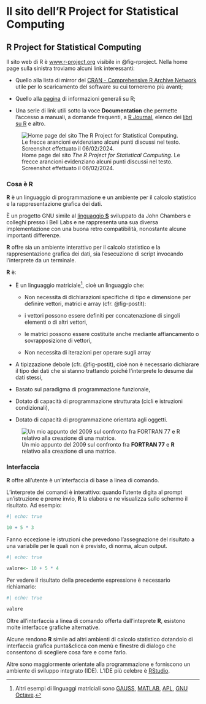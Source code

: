 # Il sito dell'R Project for Statistical Computing

## R Project for Statistical Computing

Il sito web di R è [www.r-project.org](https://www.r-project.org) visibile in @fig-rproject. Nella home page sulla sinistra troviamo alcuni link interessanti:

- Quello alla lista di mirror del [CRAN  - Comprehensive R Archive Network](https://cran.r-project.org/mirrors.html) utile per lo scaricamento del software su cui torneremo più avanti;

- Quello alla [pagina](https://www.r-project.org/about.html) di informazioni generali su R;

- Una serie di link utili sotto la voce **Documentation** che permette l'accesso a manuali, a domande frequenti, a [R Journal](https://journal.r-project.org/), elenco dei [libri su R](https://www.r-project.org/doc/bib/R-books.html) e altro.

![Home page del sito *The R Project for Statistical Computing*. Le frecce arancioni evidenziano alcuni punti discussi nel testo. Screenshot effettuato il 06/02/2024.](figures/r-project_website.png){#fig-rproject}

### Cosa è R

**R** è un linguaggio di programmazione e un ambiente per il calcolo statistico e la rappresentazione grafica dei dati.

È un progetto GNU simile al [linguaggio **S**](https://en.wikipedia.org/wiki/S_(programming_language)) sviluppato da John Chambers e colleghi presso i Bell Labs e ne rappresenta una sua diversa implementazione con una buona retro compatibilità, nonostante alcune importanti differenze.

**R** offre sia un ambiente interattivo per il calcolo statistico e la rappresentazione grafica dei dati, sia l'esecuzione di script invocando l'interprete da un terminale.

**R** è:

- È un linguaggio matriciale^[Altri esempi di linguaggi matriciali sono [GAUSS](https://en.wikipedia.org/wiki/GAUSS_(software)), [MATLAB](https://it.wikipedia.org/wiki/MATLAB), [APL](https://en.wikipedia.org/wiki/APL_(programming_language)), [GNU Octave](https://octave.org/).], cioè un linguaggio che:

  - Non necessita di dichiarazioni specifiche di tipo e dimensione per definire vettori, matrici e array (cfr. @fig-postit): 
  
  - i vettori possono essere definiti per concatenazione di singoli elementi o di altri vettori,
  
  - le matrici possono essere costituite anche mediante affiancamento o sovrapposizione di vettori,
  
  - Non necessita di iterazioni per operare sugli array

- A tipizzazione debole (cfr. @fig-postit), cioè non è necessario dichiarare il tipo dei dati che si stanno trattando poiché l'interprete lo desume dai dati stessi, 

- Basato sul paradigma di programmazione funzionale,

- Dotato di capacità di programmazione strutturata (cicli e istruzioni condizionali),

- Dotato di capacità di programmazione orientata agli oggetti.

![Un mio appunto del 2009 sul confronto fra **FORTRAN 77** e **R** relativo alla creazione di una matrice. ](figures/post-it.png){#fig-postit}

### Interfaccia

**R** offre all'utente è un'interfaccia di base a linea di comando. 

L'interprete dei comandi è interattivo: quando l'utente digita al prompt  un'istruzione e preme invio, **R** la elabora e ne visualizza sullo schermo il risultato. Ad esempio:

```r
#| echo: true

10 + 5 * 3
```

Fanno eccezione le istruzioni che prevedono l'assegnazione del risultato a una variabile per le quali non è previsto, di norma, alcun output.

```r
#| echo: true

valore<- 10 + 5 * 4
```

Per vedere il risultato della precedente espressione è necessario richiamarlo:

```r
#| echo: true

valore
```

Oltre all'interfaccia a linea di comando offerta dall'inteprete **R**, esistono molte interfacce grafiche alternative.

Alcune rendono **R** simile ad altri ambienti di calcolo statistico dotandolo di interfaccia grafica punta&clicca con menù e finestre di dialogo che consentono di scegliere cosa fare e come farlo.

Altre sono maggiormente orientate alla programmazione e forniscono un ambiente di sviluppo integrato (IDE). L'IDE più celebre è [RStudio](https://posit.co/downloads/).